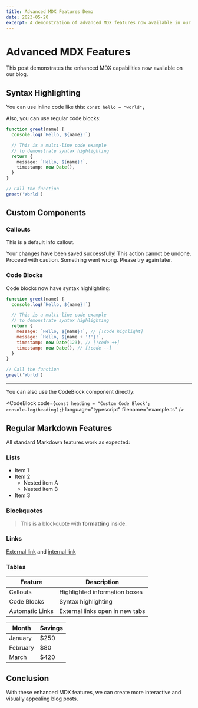 ```yaml
---
title: Advanced MDX Features Demo
date: 2023-05-20
excerpt: A demonstration of advanced MDX features now available in our blog posts.
---
```


# Advanced MDX Features

This post demonstrates the enhanced MDX capabilities now available on our blog.

## Syntax Highlighting

You can use inline code like this: `const hello = "world";`

Also, you can use regular code blocks:

```ts
function greet(name) {
  console.log(`Hello, ${name}!`)

  // This is a multi-line code example
  // to demonstrate syntax highlighting
  return {
    message: `Hello, ${name}!`,
    timestamp: new Date(),
  }
}

// Call the function
greet('World')
```

## Custom Components

### Callouts

<Callout>This is a default info callout.</Callout>

<Callout type="success" title="Success">
  Your changes have been saved successfully!
</Callout>

<Callout type="warning" title="Warning">
  This action cannot be undone. Proceed with caution.
</Callout>

<Callout type="error" title="Error">
  Something went wrong. Please try again later.
</Callout>

### Code Blocks

Code blocks now have syntax highlighting:

```javascript
function greet(name) {
  console.log(`Hello, ${name}!`)

  // This is a multi-line code example
  // to demonstrate syntax highlighting
  return {
    message: `Hello, ${name}!`, // [!code highlight]
    message: `Hello, ${name + '!'}!`,
    timestamp: new Date(123), // [!code ++]
    timestamp: new Date(), // [!code --]
  }
}

// Call the function
greet('World')
```

---

You can also use the CodeBlock component directly:

<CodeBlock
  code={`const heading = "Custom Code Block";
console.log(heading);`}
  language="typescript"
  filename="example.ts"
/>

## Regular Markdown Features

All standard Markdown features work as expected:

### Lists

- Item 1
- Item 2
  - Nested item A
  - Nested item B
- Item 3

### Blockquotes

> This is a blockquote with **formatting** inside.

### Links

[External link](https://example.com) and [internal link](/blog)

### Tables

| Feature         | Description                     |
| --------------- | ------------------------------- |
| Callouts        | Highlighted information boxes   |
| Code Blocks     | Syntax highlighting             |
| Automatic Links | External links open in new tabs |

| Month    | Savings |
| -------- | ------- |
| January  | $250    |
| February | $80     |
| March    | $420    |

## Conclusion

With these enhanced MDX features, we can create more interactive and visually appealing blog posts.
